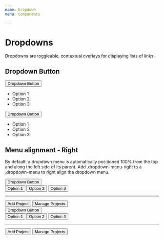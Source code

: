 ```yaml
---
name: Dropdown
menu: Components

---
```


# Dropdowns

Dropdowns are toggleable, contextual overlays for displaying lists of links

## Dropdown Button

<div className="de-code">
    <div className="d-flex align-items-center dropdown"> 
        <button className="btn dropdown-btn" role="button">Dropdown Button<i className="mi mi-chevron-down"></i></button>
        <ul className="dropdown-menu">
            <li className="dropdown-item active" role="button">Option 1</li>
            <li className="dropdown-item" role="button">Option 2</li>
            <li className="dropdown-item" role="button">Option 3</li>
        </ul>
    </div>
</div>

<Playground>
<div className="d-flex align-items-center dropdown"> 
    <button className="btn dropdown-btn" role="button">Dropdown Button<i className="mi mi-chevron-down"></i></button>
    <ul className="dropdown-menu">
        <li className="dropdown-item" role="button">Option 1</li>
        <li className="dropdown-item" role="button">Option 2</li>
        <li className="dropdown-item" role="button">Option 3</li>
    </ul>
</div>
</Playground>

## Menu alignment - Right

By default, a dropdown menu is automatically positioned 100% from the top and along the left side
of its parent. Add .dropdown-menu-right to a .dropdown-menu to right align the dropdown menu.

<div className="de-code">
    <div className="btn-group dropdown"> 
        <button className="btn dropdown-btn" role="button" data-toggle="dropdown">Dropdown Button<i className="mi mi-chevron-down"></i></button>
        <div className="dropdown-menu dropdown-menu-right">
            <button className="dropdown-item" role="button">Option 1</button>
            <button className="dropdown-item" role="button">Option 2</button>
            <button className="dropdown-item disabled" role="button">Option 3</button>
            <hr/>
            <div className="button-group">
                <button className="btn btn-primary btn-sm">Add Project</button>
                <button className="btn btn-outline-primary btn-sm">Manage Projects</button>
            </div>
        </div>
    </div>
</div>

<Playground>
<div className="btn-group dropdown"> 
    <button className="btn dropdown-btn" role="button" data-toggle="dropdown">Dropdown Button<i className="mi mi-chevron-down"></i></button>
    <div className="dropdown-menu dropdown-menu-right">
        <button className="dropdown-item" role="button">Option 1</button>
        <button className="dropdown-item" role="button">Option 2</button>
        <button className="dropdown-item" role="button">Option 3</button>
        <hr/>
        <div className="button-group">
            <button className="btn btn-primary btn-sm">Add Project</button>
            <button className="btn btn-outline-primary btn-sm">Manage Projects</button>
        </div>
    </div>
</div>
</Playground>